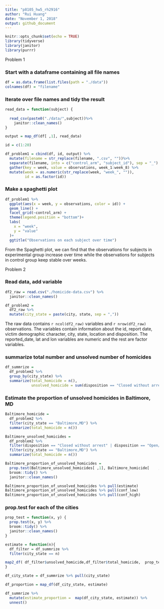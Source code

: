 ```yaml
---
title: "p8105_hw5_rh2916"
author: "Rui Huang"
date: "November 1, 2018"
output: github_document
---
```


```r
knitr::opts_chunk$set(echo = TRUE)
library(tidyverse)
library(janitor)
library(purrr)
```


Problem 1

### Start with a dataframe containing all file names
```r
df = as.data.frame(list.files(path = "./data"))
colnames(df) = "filename"
```

### Iterate over file names and tidy the result

```r
read_data = function(subject) {
  
  read_csv(paste0("./data/",subject))%>%
    janitor::clean_names() 
}

output = map_df(df[ ,1], read_data)

id = c(1:20)

df_problem1 = cbind(df, id, output) %>%
  mutate(filename = str_replace(filename, ".csv", ""))%>%
  separate(filename, into = c("control_arm", "subject_id"), sep = "_") %>%
  gather(key = week, value = observations, week_1:week_8) %>% 
  mutate(week = as.numeric(str_replace(week, "week_", "")),
         id = as.factor(id))
```

### Make a spaghetti plot

```r
df_problem1 %>%
  ggplot(aes(x = week, y = observations, color = id)) +
  geom_line() +
  facet_grid(~control_arm) +
  theme(legend.position = "bottom")+
  labs(
    x = "week",
    y = "value"
  )+
  ggtitle("Observations on each subject over time")
```

From the Spaghetti plot, we can find that the observations for subjects in experimental group increase over time while the observations for subjects in control group keep stable over weeks.

Problem 2

### Read data, add variable

```r
df2_raw = read.csv("./homicide-data.csv") %>% 
  janitor::clean_names()

df_problem2 = 
  df2_raw %>%
  mutate(city_state = paste(city, state, sep = ",")) 
```

The raw data contains `r ncol(df2_raw)` variables and `r nrow(df2_raw)` observations. The variables contain information about the id, report date, victim demographic character, city, state, location and disposition. The reported_date, lat and lon variables are numeric and the rest are factor variables.

### summarize total number and unsolved number of homicides

```r
df_summrize =
  df_problem2 %>% 
  group_by(city_state) %>% 
  summarize(total_homicide = n(),
            unsolved_homicide = sum(disposition == "Closed without arrest" | disposition == "Open/No arrest"))
```

### Estimate the proportion of unsolved homicides in Baltimore, MD

```r
Baltimore_homicide =
  df_problem2 %>% 
  filter(city_state == "Baltimore,MD") %>% 
  summarize(total_homicide = n()) 

Baltimore_unsolved_homicides =
  df_problem2 %>% 
  filter(disposition == "Closed without arrest" | disposition == "Open/No arrest" ) %>% 
  filter(city_state == "Baltimore,MD") %>% 
  summarize(total_homicide = n())

Baltimore_proportion_of_unsolved_homicides =   
  prop.test(Baltimore_unsolved_homicides[ ,1], Baltimore_homicide[    ,1]) %>% 
  broom::tidy() %>%
  janitor::clean_names()

Baltimore_proportion_of_unsolved_homicides %>% pull(estimate) 
Baltimore_proportion_of_unsolved_homicides %>% pull(conf_low)
Baltimore_proportion_of_unsolved_homicides %>% pull(conf_high)
```

### prop.test for each of the cities 

```r
prop_test = function(x, y) {
  prop.test(x, y) %>% 
  broom::tidy() %>%
  janitor::clean_names()
}

estimate = function(n){
  df_filter = df_summrize %>%
  filter(city_state == n)

map2_df( df_filter$unsolved_homicide,df_filter$total_homicide,  prop_test)  
}

df_city_state = df_summrize %>% pull(city_state)

df_proportion = map_df(df_city_state, estimate)

df_summrize %>%
  mutate(estimate_proportion =  map(df_city_state, estimate)) %>% 
  unnest()
```








